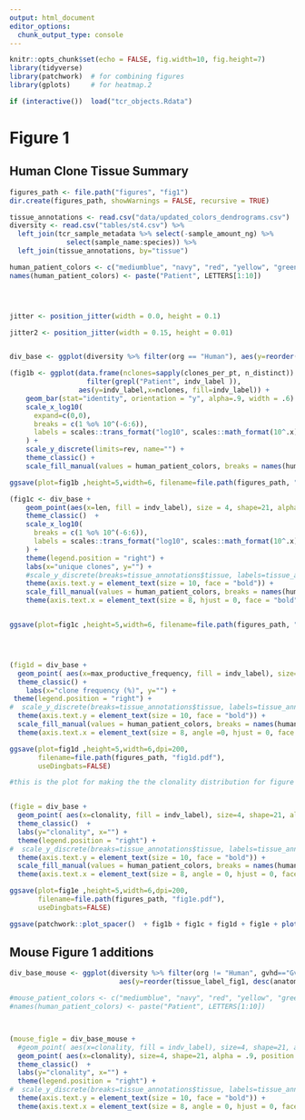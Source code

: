 ```yaml
---
output: html_document
editor_options: 
  chunk_output_type: console
---
```

```r
knitr::opts_chunk$set(echo = FALSE, fig.width=10, fig.height=7) 
library(tidyverse) 
library(patchwork)  # for combining figures
library(gplots)     # for heatmap.2

if (interactive())  load("tcr_objects.Rdata")
```

# Figure 1



## Human Clone Tissue Summary

```r
figures_path <- file.path("figures", "fig1")
dir.create(figures_path, showWarnings = FALSE, recursive = TRUE)

tissue_annotations <- read.csv("data/updated_colors_dendrograms.csv")
diversity <- read.csv("tables/st4.csv") %>% 
  left_join(tcr_sample_metadata %>% select(-sample_amount_ng) %>% 
              select(sample_name:species)) %>%
  left_join(tissue_annotations, by="tissue")

human_patient_colors <- c("mediumblue", "navy", "red", "yellow", "green4", "lightskyblue", "saddlebrown", "gray75", "gray45", "gray 85")
names(human_patient_colors) <- paste("Patient", LETTERS[1:10])




jitter <- position_jitter(width = 0.0, height = 0.1)

jitter2 <- position_jitter(width = 0.15, height = 0.01)


div_base <- ggplot(diversity %>% filter(org == "Human"), aes(y=reorder(tissue_label_fig1, desc(anatomic_order))))

(fig1b <- ggplot(data.frame(nclones=sapply(clones_per_pt, n_distinct)) %>% rownames_to_column("indv_label") %>% 
                   filter(grepl("Patient", indv_label )),
                 aes(y=indv_label,x=nclones, fill=indv_label)) +
    geom_bar(stat="identity", orientation = "y", alpha=.9, width = .6) +
    scale_x_log10(
      expand=c(0,0),
      breaks = c(1 %o% 10^(-6:6)),
      labels = scales::trans_format("log10", scales::math_format(10^.x))
    ) +
    scale_y_discrete(limits=rev, name="") +
    theme_classic() + 
    scale_fill_manual(values = human_patient_colors, breaks = names(human_patient_colors), guide="none"))

ggsave(plot=fig1b ,height=5,width=6, filename=file.path(figures_path, "fig1b.pdf"))

(fig1c <- div_base +
    geom_point(aes(x=len, fill = indv_label), size = 4, shape=21, alpha = .9, position = jitter) +
    theme_classic()  +
    scale_x_log10(
      breaks = c(1 %o% 10^(-6:6)),
      labels = scales::trans_format("log10", scales::math_format(10^.x))
    ) +
    theme(legend.position = "right") +
    labs(x="unique clones", y="") +
    #scale_y_discrete(breaks=tissue_annotations$tissue, labels=tissue_annotations$tissue_label) +
    theme(axis.text.y = element_text(size = 10, face = "bold")) + 
    scale_fill_manual(values = human_patient_colors, breaks = names(human_patient_colors)) +
    theme(axis.text.x = element_text(size = 8, hjust = 0, face = "bold")))


ggsave(plot=fig1c ,height=5,width=6, filename=file.path(figures_path, "fig1c.pdf"))




(fig1d = div_base +
  geom_point( aes(x=max_productive_frequency, fill = indv_label), size=4, shape=21, alpha = .9, position = jitter) +
  theme_classic() + 
    labs(x="clone frequency (%)", y="") +
 theme(legend.position = "right") + 
#  scale_y_discrete(breaks=tissue_annotations$tissue, labels=tissue_annotations$tissue_label) +
  theme(axis.text.y = element_text(size = 10, face = "bold")) + 
  scale_fill_manual(values = human_patient_colors, breaks = names(human_patient_colors)) +
  theme(axis.text.x = element_text(size = 8, angle =0, hjust = 0, face = "bold")))

ggsave(plot=fig1d ,height=5,width=6,dpi=200, 
       filename=file.path(figures_path, "fig1d.pdf"), 
       useDingbats=FALSE)

#this is the plot for making the the clonality distribution for figure 1 


(fig1e = div_base +
  geom_point( aes(x=clonality, fill = indv_label), size=4, shape=21, alpha = .9, position = jitter) +
  theme_classic()  +
  labs(y="clonality", x="") +
  theme(legend.position = "right") + 
#  scale_y_discrete(breaks=tissue_annotations$tissue, labels=tissue_annotations$tissue_label) +
  theme(axis.text.y = element_text(size = 10, face = "bold")) +  
  scale_fill_manual(values = human_patient_colors, breaks = names(human_patient_colors)) +
  theme(axis.text.x = element_text(size = 8, angle = 0, hjust = 0, face = "bold")))

ggsave(plot=fig1e ,height=5,width=6,dpi=200, 
       filename=file.path(figures_path, "fig1e.pdf"), 
       useDingbats=FALSE)

ggsave(patchwork::plot_spacer()  + fig1b + fig1c + fig1d + fig1e + plot_layout(widths = c(1, .7, 1,1,1), nrow=1, guides="collect") + plot_annotation(tag_levels = "A"), width = 24, height=5, filename = file.path(figures_path,"fig1.pdf"))
```



## Mouse Figure 1 additions

```r

div_base_mouse <- ggplot(diversity %>% filter(org != "Human", gvhd=="GvHD" | samp_type == "Donor" ),
                           aes(y=reorder(tissue_label_fig1, desc(anatomic_order))))

#mouse_patient_colors <- c("mediumblue", "navy", "red", "yellow", "green4", "lightskyblue", "saddlebrown", "gray75", "gray45", "gray 85")
#names(human_patient_colors) <- paste("Patient", LETTERS[1:10])



(mouse_fig1e = div_base_mouse +
  #geom_point( aes(x=clonality, fill = indv_label), size=4, shape=21, alpha = .9, position = jitter) +
  geom_point( aes(x=clonality), size=4, shape=21, alpha = .9, position = jitter, fill="black") +
  theme_classic()  +
  labs(y="clonality", x="") +
  theme(legend.position = "right") + 
#  scale_y_discrete(breaks=tissue_annotations$tissue, labels=tissue_annotations$tissue_label) +
  theme(axis.text.y = element_text(size = 10, face = "bold")) +  
  theme(axis.text.x = element_text(size = 8, angle = 0, hjust = 0, face = "bold")))

```


